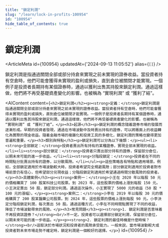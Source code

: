 ```yaml
---
title: "鎖定利潤"
slug: "/learn/lock-in-profits-100954"
id: "100954"
hide_table_of_contents: true
---
```



# 鎖定利潤

<ArticleMeta id={100954} updatedAt={'2024-09-13 11:05:52'} alias={`[]`} />
<div className='border-solid border-b border-t-0 my-4 border-[var(--ifm-color-gray-300)]' />

鎖定利潤是指通過關閉全部或部分持倉來實現之前未實現的證券收益。當投資者持有空倉時，他們可能會獲得未實現的盈利或損失，直到倉位被關閉才能實現。一個例子是投資者長期持有某個證券時，通過以獲利出售其持股來鎖定利潤。通過這樣做，他們將不再受基礎資產變化的影響。也被稱為 “實現利潤” 或 “獲利了結”。

<AIContent content={`<h2>鎖定利潤</h2><p><strong>定義：</strong>鎖定利潤是指通過關閉全部或部分持倉來實現之前未實現的證券收益。當投資者持有空倉時，他們可能會獲得未實現的盈利或損失，直到倉位被關閉才能實現。一個例子是投資者長期持有某個證券時，通過以獲利出售其持股來鎖定利潤。通過這樣做，他們將不再受基礎資產變化的影響。也被稱為 “實現利潤” 或 “獲利了結”。</p><h3>起源</h3><p>鎖定利潤的概念隨着證券市場的發展而逐漸形成。早期的投資者發現，通過在市場波動中及時賣出持有的證券，可以將賬面上的收益轉化為實際的現金收益。隨着金融市場的複雜化和投資工具的多樣化，鎖定利潤的策略也變得更加普遍和重要。</p><h3>類別與特點</h3><p>鎖定利潤可以分為以下幾類：</p><ul><li><strong>全部鎖定：</strong>投資者賣出所有持有的某種證券，實現全部未實現的收益。</li><li><strong>部分鎖定：</strong>投資者只賣出部分持有的證券，保留部分倉位，以期未來可能的進一步收益。</li><li><strong>分階段鎖定：</strong>投資者在不同的時間點分批賣出持有的證券，以分散風險。</li></ul><p>這些策略各有特點和適用場景。例如，全部鎖定適用於市場波動較大時，投資者希望完全規避風險；部分鎖定則適用於投資者對市場前景仍有信心，但希望部分兑現收益；分階段鎖定則適用於希望通過時間分散風險的投資者。</p><h3>具體案例</h3><p><strong>案例一：</strong>小王在 2020 年以每股 50 元的價格購買了 100 股某科技公司股票。到 2023 年，這些股票的價格上漲到每股 150 元。小王決定賣出 50 股，鎖定部分利潤。通過這次操作，小王實現了 5000 元的收益（50 股 * 100 元的漲幅）。</p><p><strong>案例二：</strong>小李在 2019 年以每股 30 元的價格購買了 200 股某醫藥公司股票。到 2024 年，這些股票的價格上漲到每股 90 元。小李決定分階段鎖定利潤，每次賣出 50 股。通過這種方式，小李在不同時間點實現了不同的收益，降低了市場波動帶來的風險。</p><h3>常見問題</h3><p><strong>1. 鎖定利潤是否意味着不再投資該證券？</strong><br/>不一定。投資者可以選擇部分鎖定利潤，保留部分倉位，以期未來可能的進一步收益。</p><p><strong>2. 鎖定利潤的最佳時機是什麼時候？</strong><br/>這取決於市場狀況和投資者的風險承受能力。一般來説，當市場波動較大或投資者對未來市場走勢不確定時，鎖定利潤是一個較好的選擇。</p>`} id={100954} />
